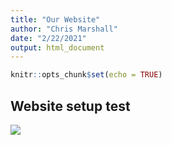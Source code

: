 ```yaml
---
title: "Our Website"
author: "Chris Marshall"
date: "2/22/2021"
output: html_document
---
```


```r
knitr::opts_chunk$set(echo = TRUE)
```

## Website setup test

![](https://carsmartnow.com/wp-content/uploads/2013/10/Ford-C-Max-image-10_9_2013.jpg)
